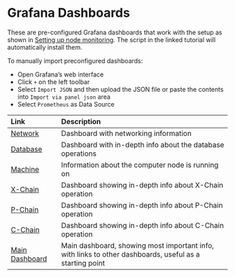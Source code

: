 # Grafana Dashboards

These are pre-configured Grafana dashboards that work with the setup as shown in [Setting up node monitoring](../../tutorials/nodes-and-staking/setting-up-node-monitoring.md). The script in the linked tutorial will automatically install them.

To manually import preconfigured dashboards:

* Open Grafana’s web interface
* Click `+` on the left toolbar
* Select `Import JSON` and then upload the JSON file or paste the contents into `Import via panel json` area
* Select `Prometheus` as Data Source

| Link | Description |
| :--- | :--- |
| [Network](https://raw.githubusercontent.com/ava-labs/avalanche-docs/master/dashboards/network.json) | Dashboard with networking information |
| [Database](https://raw.githubusercontent.com/ava-labs/avalanche-docs/master/dashboards/database.json) | Dashboard with in-depth info about the database operations |
| [Machine](https://raw.githubusercontent.com/ava-labs/avalanche-docs/master/dashboards/machine.json) | Information about the computer node is running on |
| [X-Chain](https://raw.githubusercontent.com/ava-labs/avalanche-docs/master/dashboards/x_chain.json) | Dashboard showing in-depth info about X-Chain operation |
| [P-Chain](https://raw.githubusercontent.com/ava-labs/avalanche-docs/master/dashboards/p_chain.json) | Dashboard showing in-depth info about P-Chain operation |
| [C-Chain](https://raw.githubusercontent.com/ava-labs/avalanche-docs/master/dashboards/c_chain.json) | Dashboard showing in-depth info about C-Chain operation |
| [Main Dashboard](https://raw.githubusercontent.com/ava-labs/avalanche-docs/master/dashboards/main.json) | Main dashboard, showing most important info, with links to other dashboards, useful as a starting point |


